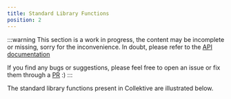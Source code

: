 ```yaml
---
title: Standard Library Functions
position: 2
---
```


:::warning
This section is a work in progress,
the content may be incomplete or missing,
sorry for the inconvenience.
In doubt,
please refer to the [API documentation](https://javadoc.io/doc/it.unibo.collektive/collektive-stdlib/latest/index.html)

If you find any bugs or suggestions,
please feel free to open an issue or fix them through a [PR](https://github.com/Collektive/collektive/pulls) :)
:::

The standard library functions present in Collektive are illustrated below.
